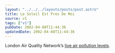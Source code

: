 ```yaml
---
layout: "../../../layouts/posts/post.astro"
title: Le Soleil Est Pres De Moi
source: v1
tags: ["v1"]
pubDate: 2002-04-08T11:44:36
updatedDate: 2002-04-08T11:44:36
---
```


London Air Quality Network&#8217;s [live air pollution levels][1].

[1]: http://www.erg.kcl.ac.uk/london/asp/home.asp
